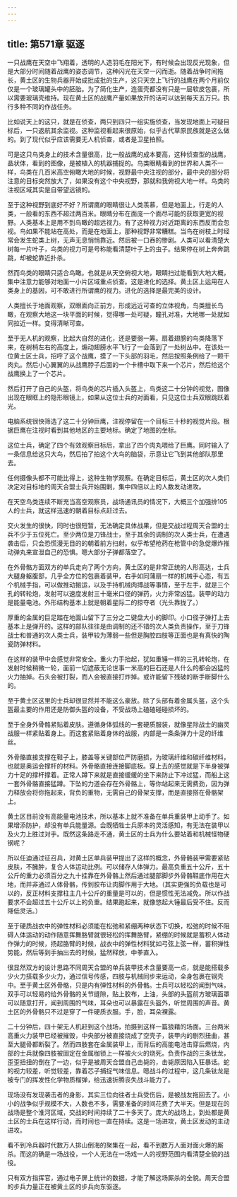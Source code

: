 ```yaml
---
---
---
```

title: 第571章 驱逐
---



一只战鹰在天空中飞翔着，透明的人造羽毛在阳光下，有时候会出现反光现象，但是大部分时间随着战鹰的姿态调节，这种闪光在天空一闪而逝。随着战争时间拖长，黄土区的生物兵器开始成批成批的生产，这只天空上飞行的战鹰在两个月前仅仅是一个玻璃罐头中的胚胎。为了简化生产，连蛋壳都没有只是一层软皮包裹，所以需要玻璃壳维持。现在黄土区的战鹰产量如果放开的话可以达到每天五万只。执行多种不同的作战任务。

比如说天上的这只，就是在侦查，两只到四只一组实施侦查，当发现地面上可疑目标后，一只返航其余监视。这种监视看起来很原始，似乎古代草原民族就是这么做的。到了现代似乎应该需要无人机侦查，或者是卫星拍照。

可是这只鸟类身上的技术含量很高，比一般战鹰的成本要高，这种侦查型的战鹰，晶状体，看到的图像，是被植入的机器捕捉的。鸟类眼睛看到的世界和人类不一样，鸟类在几百米高空俯瞰大地的时候，视野最中央注视的部分，最中央的部分将注意的目标突然放大了，如果没有这个中央视野，那就和我俯视大地一样。鸟类的注视区域其实是自带望远镜的。

至于这种视野到底好不好？所谓鹰的眼睛很让人类羡慕，但是地面上，行走的人类，一般看的东西不超过两百米。眼睛分布在面庞一个面尽可能的获取更宽的视野。人类基本上是用不到鸟瞰的超远视力。有了这种视力对近距离的东西反而会忽视。鸟如果不能站在高处，而是在地面上，那种视野非常糟糕。当鸟在树枝上时经常会发生蛇类上树，无声无息悄悄靠近。然后被一口吞的惨剧。人类可以看清楚大树每一片叶子，鸟类的视力可是号称能看清楚叶子上的虫子。结果停在树上奔奔跳跳，却被蛇靠近扑杀。

然而鸟类的眼睛只适合鸟瞰。也就是从天空俯视大地，眼睛扫过能看到大地大概，集中注意力能够对地面一小片区域重点侦查。这是进化的选择。黄土区上运用在人类身上的基因，可不敢进行所谓鹰的视力。进化的选择是最完美的设计。

人类擅长于地面观察，双眼面向正前方，形成远近可查的立体视角，鸟类擅长鸟瞰，在观察大地这一块平面的时候，觉得哪一处可疑，瞳孔对准，大地哪一处就如同拉近一样。变得清晰可查。

至于无人机的观察，比起大自然的进化，还是要弱一筹。扇着翅膀的鸟类降落下来，在树梢左右的高度上，煽动翅膀水平飞行了一会落到了一处树丛中。在该处一位黄土区士兵，招呼了这个战鹰，摸了一下头部的羽毛，然后按照条例给了一颗干肉丸。然后小心翼翼的从战鹰脖子后面的一个卡槽中取下来一个芯片，然后给这个战鹰换上了一个芯片。

然后打开了自己的头盔，将鸟类的芯片插入头盔上，鸟类这二十分钟的视觉，图像出现在眼眶上的隐形眼镜上，如果从这位士兵的对面看，只见这位士兵双眼跳跃着光。

电脑系统很快筛选了这二十分钟巨鹰，注视停留在一个目标三十秒的视觉片段。根据巨鹰在注视时看到其他地区的主要地标。确定了地图的坐标。

这位士兵，确定了四个有效观察目标后，拿出了四个肉丸喂给了巨鹰。同时输入了一条信息给这只大鸟，然后拍了拍这个大鸟的脑袋，示意让它飞到其他部队那里去。

任何摄像头都不可能比得上，这种生物学观察。在确定目标后，黄土区的次人类们决定对目标地的周天合盟士兵开始围剿，集中四倍以上的人数发动进攻。

在天空鸟类连续不断充当高空观察员，战场通讯员的情况下，大概三个加强排105人的士兵，就这样迅速的朝着目标点赶过去。

交火发生的很快，同时也很短暂，无法确定具体战果，但是交战过程周天合盟的士兵不少于五位死亡。至少两位是刀锋战士，至于其余的调制的次人类士兵，在遭遇袭击后，只会恐慌漫无目的的朝着前方扫射。似乎希望枪药在枪管中的急促爆炸推动弹丸来宣泄自己的恐惧。嗯大部分子弹都落空了。

在外骨骼方面双方的单兵走向了两个方向，黄土区的是非常正统的人形高达，士兵大腿身躯腹部，几乎全方位的包裹着装甲，右手如同蒲扇一样的机械手心态，有五个机械手指，可以做推动搬运，以及手持机械肉搏战等事情，至于左手，就是三个孔的转轮炮，发射可以速度发射三十毫米口径的弹药，火力非常凶猛。装甲的动力是能量电池。外形结构基本上就是朝着星际二的掠夺者（光头靠拢了。）

厚重的金属的巨足踏在地面山留下了三分之二键盘大小的脚印。小口径子弹打上去基本上是弹开的。这样的部队往往是由调制的还不错的次人类负责操作，至于刀锋战士和普通的次人类士兵，装甲较为薄弱一些但是胸腔四肢等正面也是有真快的陶瓷防弹材料。

在这样的装甲中会感觉非常安全。重火力手抬起，犹如重锤一样的三孔转轮炮，在发射时候稍微一轮，面前一切遮蔽无论世事一米高的巨石还是人什么的都会凶猛的火力抽掉。石头会被打裂，而人会被直接打炸掉。或许能留下残破的断手断脚什么的。

至于黄土区这里的士兵却很显然并不能这么豪放。除了头部有着金属头盔，这个头盔最主要的作用还是防御头盔的设备，不受战场上磕磕碰碰损坏的。

至于全身外骨骼紧贴着皮肤。遵循身体弧线的一套硬质服装，就像星际战士的幽灵战服一样紧贴着身上。而这套紧贴着身体的战服，内部是一条条弹力十足的纤维丝。

外骨骼直接支撑在鞋子上，膝盖等关键部位严防磨损，为玻璃纤维和碳纤维材料，也就是奥运会撑杆的材料。外骨骼直接连接脚底板。穿上去的感觉就是下半身被弹力十足的撑杆撑着。正常人蹲下来就是直接缓缓的坐下来防止下冲过猛，而船上这一套外骨骼直接猛蹲。下坠的力道会存在外骨骼上，等你站起来无需费劲，因为弹力释放会将你拖起来，背负的重物，无需自己的骨架支撑，而是直接搭在骨骼架上。

黄土区目前没有高能量电池技术，所以基本上就不准备在单兵重装甲上动手了。如果增添防护，却没有单兵能量源。会既牺牲士兵原本的灵活感知，有无法在装甲以及火力上胜过对手。既然这条路走不通，黄土区的士兵为什么要站着和机械怪物硬钢呢？

所以任迪通过征召兵，对黄土区单兵装甲提出了这样的概念，外骨骼装甲需要紧贴皮肤，不臃肿，复合人体运动比例。可以储存人体弹力。最高负重五十公斤，五十公斤的重力必须百分之九十挂靠在外骨骼上然后通过腿部脚步外骨骼鞋底作用在大地，而并非通过人体骨骼，传到胶布让肉脚作用于大地。（其实更强的负载也是可以的，反正材料支撑柱主几十公斤的重量是可以的，但是惯性无法减免。所以作战要求不会超过五十公斤以上的负重。结果跑起来，就像悠起大锤最后受不住。反而降低灵活。）

至于硬质战衣中的弹性材料必须能在松弛和紧绷两种状态下切换，松弛的时候不阻碍人体运动的动作随意挥舞胳臂就很轻松的挥舞胳臂，紧绷的时候就是蓄积人体动作弹力的时候，扬起胳臂的时候，战衣中的弹性材料犹如弓弦上弦一样，蓄积弹性势能，然后等到手抽出去的时候，猛然释放，中拳直入。

很显然双方的设计思路不同周天合盟的单兵装甲技术含量要高一点，就是能搭载多少火力搭载多少火力，通过信号传感，四肢与机械同步来运动，全身包裹在钢壳中。至于黄土区外骨骼，只是内有弹性材料的外骨骼。士兵可以轻松的闻到气味，双手可以轻易的给外骨骼的关节缝隙，贴上胶布，上油，头部的头盔前方玻璃面罩可以随意打开，闻到周围的气味，耳朵也可以暴露在头盔外，听觉周围的声音。黄土区的外骨骼只不过是穿了一件硬质衣服。手，脸，耳朵裸露。

二十分钟后，四十架无人机赶到这个战场，拍摄到这样一篇狼藉的场面。三台两米高重火力装甲已经被摧毁，中央部分被直接烧成了空壳子，装甲内的剧烈扭曲，甚至大腿骨都断裂了。然而四肢套在金属装甲上，而背后的高能电池击穿后燃烧，内部的士兵就像四肢被固定在金属枷锁上一样被火火的烧死。负责作战的三条钛龙，歪歪扭扭的倒在了一边，似乎是被周天合盟自己击毙的，击毙原因陷入狂暴话。蛇的视力较差，听觉较差，靠着芯子捕捉气味信息。嗯战斗的过程中，这几条钛龙是被专门的挥发性化学物质榴弹，给迅速折腾丧失战斗能力了。

现场没有发现袭击者的身影，其实三位向往者士兵受伤后，是被战友拖回去了。小小的战争似乎规模不大，人数也不多，需要准备的时间花费了大半天。但是现在的战场是整个淮河区域，交战的时间持续了二十多天了。庞大的战场上，到处都是黄土区的士兵在这样行动，而时间也一直在持续。这是一场进攻，黄土区发动的主动进攻。

看不到冷兵器时代数万人排山倒海的聚集在一起，看不到数万人面对面火爆的厮杀。而这的确是一场战役，一个人无法在一场戏一人的视野范围内看清楚全貌的战役。

只有双方指挥官，通过电子屏上统计的数据，才能了解这场厮杀的全貌。周天合盟的步兵力量正在被黄土区的步兵向东驱逐。